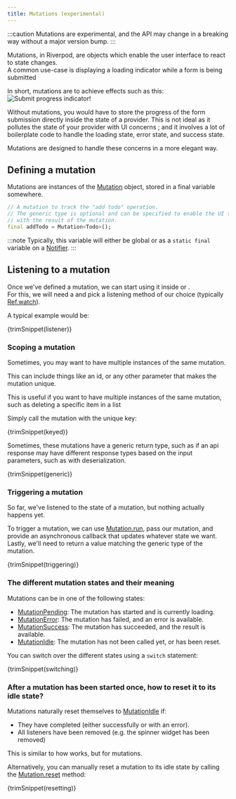 ```yaml
---
title: Mutations (experimental)
---
```


:::caution
Mutations are experimental, and the API may change in a breaking way without
a major version bump.
:::

Mutations, in Riverpod, are objects which enable the user interface
to react to state changes.  
A common use-case is displaying a loading indicator while a form is being submitted

In short, mutations are to achieve effects such as this:  
![Submit progress indicator](/img/concepts2/mutations/spinner.gif)!

Without mutations, you would have to store the progress of the form submission
directly inside the state of a provider. This is not ideal as it pollutes the
state of your provider with UI concerns ; and it involves a lot of boilerplate code
to handle the loading state, error state, and success state.

Mutations are designed to handle these concerns in a more elegant way.

## Defining a mutation

Mutations are instances of the [Mutation] object, stored in a final variable somewhere.

```dart
// A mutation to track the "add todo" operation.
// The generic type is optional and can be specified to enable the UI to interact
// with the result of the mutation.
final addTodo = Mutation<Todo>();
```

:::note
Typically, this variable will either be global or as a `static final` variable on
a [Notifier].
:::

## Listening to a mutation

Once we've defined a mutation, we can start using it inside <Link documentID="concepts2/consumers" /> or <Link documentID="concepts2/providers" />.  
For this, we will need a <Link documentID="concepts2/refs" /> and pick a listening method of our choice
(typically [Ref.watch]).

A typical example would be:

<CodeBlock>{trimSnippet(listener)}</CodeBlock>

### Scoping a mutation

Sometimes, you may want to have multiple instances of the same mutation.

This can include things like an id, or any other parameter that makes the mutation unique.

This is useful if you want to have multiple instances of the same mutation,
such as deleting a specific item in a list

Simply call the mutation with the unique key:

<CodeBlock>{trimSnippet(keyed)}</CodeBlock>

Sometimes, these mutations have a generic return type,
such as if an api response may have different response types
based on the input parameters, such as with deserialization.

<CodeBlock>{trimSnippet(generic)}</CodeBlock>

### Triggering a mutation

So far, we've listened to the state of a mutation, but nothing actually happens yet.

To trigger a mutation, we can use [Mutation.run], pass our mutation, and provide an asynchronous callback
that updates whatever state we want. Lastly, we'll need to return a value matching the generic type of the mutation.

<CodeBlock>{trimSnippet(triggering)}</CodeBlock>

### The different mutation states and their meaning

Mutations can be in one of the following states:
- [MutationPending]: The mutation has started and is currently loading.
- [MutationError]: The mutation has failed, and an error is available.
- [MutationSuccess]: The mutation has succeeded, and the result is available.
- [MutationIdle]: The mutation has not been called yet, or has been reset.

You can switch over the different states using a `switch` statement:

<CodeBlock>{trimSnippet(switching)}</CodeBlock>

### After a mutation has been started once, how to reset it to its idle state?

Mutations naturally reset themselves to [MutationIdle] if:
- They have completed (either successfully or with an error).
- All listeners have been removed (e.g. the spinner widget has been removed)

This is similar to how <Link documentID="concepts2/auto_dispose"/> works, but for mutations.

Alternatively, you can manually reset a mutation to its idle state
by calling the [Mutation.reset] method:

<CodeBlock>{trimSnippet(resetting)}</CodeBlock>

[MutationPending]: https://pub.dev/documentation/riverpod/3.0.0-dev.17/experimental_mutation/MutationPending-class.html
[MutationError]: https://pub.dev/documentation/riverpod/3.0.0-dev.17/experimental_mutation/MutationError-class.html
[MutationSuccess]: https://pub.dev/documentation/riverpod/3.0.0-dev.17/experimental_mutation/MutationSuccess-class.html
[MutationIdle]: https://pub.dev/documentation/riverpod/3.0.0-dev.17/experimental_mutation/MutationIdle-class.html
[Mutation.reset]: https://pub.dev/documentation/riverpod/3.0.0-dev.17/experimental_mutation/Mutation/reset.html
[Mutation.run]: https://pub.dev/documentation/riverpod/3.0.0-dev.17/experimental_mutation/Mutation/run.html
[Mutation]: https://pub.dev/documentation/riverpod/3.0.0-dev.17/experimental_mutation/Mutation-class.html
[Notifier]: https://pub.dev/documentation/riverpod/3.0.0-dev.17/riverpod/Notifier-class.html
[Ref.watch]: https://pub.dev/documentation/riverpod/3.0.0-dev.17/riverpod/Ref/watch.html